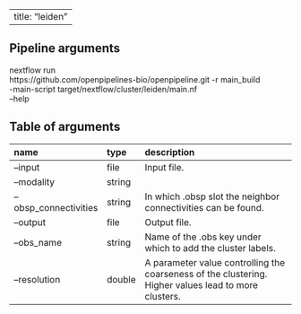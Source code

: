 
---
title: "leiden"
---

## Pipeline arguments

nextflow run \
https://github.com/openpipelines-bio/openpipeline.git -r main_build \
-main-script target/nextflow/cluster/leiden/main.nf \
--help

## Table of arguments

| name                  | type   | description                                                                                          |
|:----------------------|:-------|:-----------------------------------------------------------------------------------------------------|
| --input               | file   | Input file.                                                                                          |
| --modality            | string |                                                                                                      |
| --obsp_connectivities | string | In which .obsp slot the neighbor connectivities can be found.                                        |
| --output              | file   | Output file.                                                                                         |
| --obs_name            | string | Name of the .obs key under which to add the cluster labels.                                          |
| --resolution          | double | A parameter value controlling the coarseness of the clustering. Higher values lead to more clusters. |